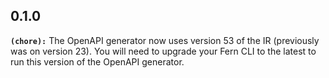 ## 0.1.0
**`(chore):`** The OpenAPI generator now uses version 53 of the IR (previously was on version 23). You 
will need to upgrade your Fern CLI to the latest to run this version of the OpenAPI 
generator. 


